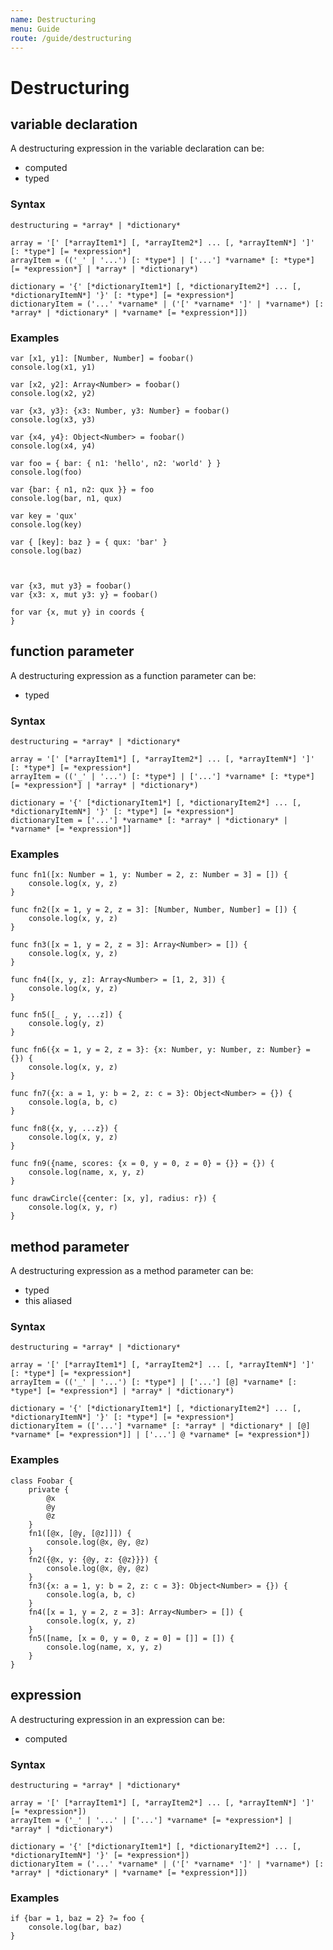 ```yaml
---
name: Destructuring
menu: Guide
route: /guide/destructuring
---
```


# Destructuring

## variable declaration

A destructuring expression in the variable declaration can be:

- computed
- typed

### Syntax

```syntax
destructuring = *array* | *dictionary*

array = '[' [*arrayItem1*] [, *arrayItem2*] ... [, *arrayItemN*] ']' [: *type*] [= *expression*]
arrayItem = (('_' | '...') [: *type*] | ['...'] *varname* [: *type*] [= *expression*] | *array* | *dictionary*)

dictionary = '{' [*dictionaryItem1*] [, *dictionaryItem2*] ... [, *dictionaryItemN*] '}' [: *type*] [= *expression*]
dictionaryItem = ('...' *varname* | ('[' *varname* ']' | *varname*) [: *array* | *dictionary* | *varname* [= *expression*]])
```

### Examples

```kaoscript
var [x1, y1]: [Number, Number] = foobar()
console.log(x1, y1)

var [x2, y2]: Array<Number> = foobar()
console.log(x2, y2)

var {x3, y3}: {x3: Number, y3: Number} = foobar()
console.log(x3, y3)

var {x4, y4}: Object<Number> = foobar()
console.log(x4, y4)

var foo = { bar: { n1: 'hello', n2: 'world' } }
console.log(foo)

var {bar: { n1, n2: qux }} = foo
console.log(bar, n1, qux)

var key = 'qux'
console.log(key)

var { [key]: baz } = { qux: 'bar' }
console.log(baz)



var {x3, mut y3} = foobar()
var {x3: x, mut y3: y} = foobar()

for var {x, mut y} in coords {
}
```

## function parameter

A destructuring expression as a function parameter can be:

- typed

### Syntax

```syntax
destructuring = *array* | *dictionary*

array = '[' [*arrayItem1*] [, *arrayItem2*] ... [, *arrayItemN*] ']' [: *type*] [= *expression*]
arrayItem = (('_' | '...') [: *type*] | ['...'] *varname* [: *type*] [= *expression*] | *array* | *dictionary*)

dictionary = '{' [*dictionaryItem1*] [, *dictionaryItem2*] ... [, *dictionaryItemN*] '}' [: *type*] [= *expression*]
dictionaryItem = ['...'] *varname* [: *array* | *dictionary* | *varname* [= *expression*]]
```

### Examples

```kaoscript
func fn1([x: Number = 1, y: Number = 2, z: Number = 3] = []) {
	console.log(x, y, z)
}

func fn2([x = 1, y = 2, z = 3]: [Number, Number, Number] = []) {
	console.log(x, y, z)
}

func fn3([x = 1, y = 2, z = 3]: Array<Number> = []) {
	console.log(x, y, z)
}

func fn4([x, y, z]: Array<Number> = [1, 2, 3]) {
	console.log(x, y, z)
}

func fn5([_ , y, ...z]) {
	console.log(y, z)
}

func fn6({x = 1, y = 2, z = 3}: {x: Number, y: Number, z: Number} = {}) {
	console.log(x, y, z)
}

func fn7({x: a = 1, y: b = 2, z: c = 3}: Object<Number> = {}) {
	console.log(a, b, c)
}

func fn8({x, y, ...z}) {
	console.log(x, y, z)
}

func fn9({name, scores: {x = 0, y = 0, z = 0} = {}} = {}) {
	console.log(name, x, y, z)
}

func drawCircle({center: [x, y], radius: r}) {
	console.log(x, y, r)
}
```

## method parameter

A destructuring expression as a method parameter can be:

- typed
- this aliased

### Syntax

```syntax
destructuring = *array* | *dictionary*

array = '[' [*arrayItem1*] [, *arrayItem2*] ... [, *arrayItemN*] ']' [: *type*] [= *expression*]
arrayItem = (('_' | '...') [: *type*] | ['...'] [@] *varname* [: *type*] [= *expression*] | *array* | *dictionary*)

dictionary = '{' [*dictionaryItem1*] [, *dictionaryItem2*] ... [, *dictionaryItemN*] '}' [: *type*] [= *expression*]
dictionaryItem = (['...'] *varname* [: *array* | *dictionary* | [@] *varname* [= *expression*]] | ['...'] @ *varname* [= *expression*])
```

### Examples

```kaoscript
class Foobar {
	private {
		@x
		@y
		@z
	}
	fn1([@x, [@y, [@z]]]) {
		console.log(@x, @y, @z)
	}
	fn2({@x, y: {@y, z: {@z}}}) {
		console.log(@x, @y, @z)
	}
	fn3({x: a = 1, y: b = 2, z: c = 3}: Object<Number> = {}) {
		console.log(a, b, c)
	}
	fn4([x = 1, y = 2, z = 3]: Array<Number> = []) {
		console.log(x, y, z)
	}
	fn5([name, [x = 0, y = 0, z = 0] = []] = []) {
		console.log(name, x, y, z)
	}
}
```

## expression

A destructuring expression in an expression can be:

- computed

### Syntax

```syntax
destructuring = *array* | *dictionary*

array = '[' [*arrayItem1*] [, *arrayItem2*] ... [, *arrayItemN*] ']' [= *expression*])
arrayItem = ('_' | '...' | ['...'] *varname* [= *expression*] | *array* | *dictionary*)

dictionary = '{' [*dictionaryItem1*] [, *dictionaryItem2*] ... [, *dictionaryItemN*] '}' [= *expression*])
dictionaryItem = ('...' *varname* | ('[' *varname* ']' | *varname*) [: *array* | *dictionary* | *varname* [= *expression*]])
```

### Examples

```kaoscript
if {bar = 1, baz = 2} ?= foo {
	console.log(bar, baz)
}
```
